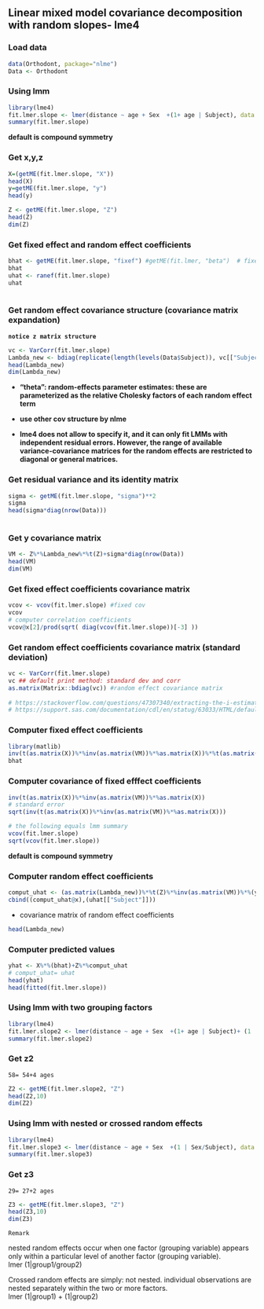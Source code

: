 

## Linear mixed model covariance decomposition with random slopes- lme4

### Load data
```r
data(Orthodont, package="nlme")
Data <- Orthodont
```
  
### Using lmm

```r
library(lme4) 
fit.lmer.slope <- lmer(distance ~ age + Sex  +(1+ age | Subject), data = Data) 
summary(fit.lmer.slope)
```

**default is compound symmetry**

### Get x,y,z 
```r
X=(getME(fit.lmer.slope, "X"))
head(X)
y=getME(fit.lmer.slope, "y")
head(y)

Z <- getME(fit.lmer.slope, "Z")
head(Z)
dim(Z)
```

### Get fixed effect and random effect coefficients
```r
bhat <- getME(fit.lmer.slope, "fixef") #getME(fit.lmer, "beta")  # fixef(fit.lmer)
bhat 
uhat <- ranef(fit.lmer.slope) 
uhat
 
```

### Get random effect covariance structure (covariance matrix expandation)      

**`notice z matrix structure`**

<!-- # ```{r} -->
<!-- # vc <- VarCorr(fit.lmer.slope)  -->
<!-- # up <- vc[["Subject"]][1]*diag(ncol(Z))[ c(1:(ncol(Z)/2),0), ] -->
<!-- # down <- vc[["Subject"]][4]*diag(ncol(Z))[ c((ncol(Z)/2+1):(ncol(Z)),0), ] -->
<!-- # Lambda_new <- rbind(up,down) -->
<!-- #   -->
<!-- # head(Lambda_new) -->
<!-- # dim(Lambda_new) -->
<!-- # ``` -->

```r
vc <- VarCorr(fit.lmer.slope)
Lambda_new <- bdiag(replicate(length(levels(Data$Subject)), vc[["Subject"]], simplify = FALSE))
head(Lambda_new)
dim(Lambda_new)
```

- **"theta": random-effects parameter estimates: these are parameterized as the relative Cholesky factors of each random effect term**

- **use other cov structure by nlme**

- **lme4 does not allow to specify it, and it can only fit LMMs with independent residual errors. However, the range of available variance-covariance matrices for the random effects are restricted to diagonal or general matrices. **

<!--   Get  ST    -->
<!-- ```{r} -->
<!-- ST <- getME(fit.lmer, "ST") # $r$  -->

<!-- ``` -->
<!-- https://rdrr.io/cran/lme4/man/getME.html -->
<!-- https://en.wikipedia.org/wiki/Cholesky_decomposition -->

<!--   Get lower   -->
<!-- ```{r} -->
<!-- lower <- getME(fit.lmer, "lower") # $r$  -->
<!-- lower -->
<!-- ``` -->

### Get residual variance and its identity matrix
```r
sigma <- getME(fit.lmer.slope, "sigma")**2 
sigma
head(sigma*diag(nrow(Data)))
 
```

### Get y covariance matrix  

```r
VM <- Z%*%Lambda_new%*%t(Z)+sigma*diag(nrow(Data)) 
head(VM)
dim(VM)
```

### Get fixed effect coefficients covariance matrix
```r
vcov <- vcov(fit.lmer.slope) #fixed cov
vcov
# computer correlation coefficients 
vcov@x[2]/prod(sqrt( diag(vcov(fit.lmer.slope))[-3] ))
```

### Get random effect coefficients covariance matrix (standard deviation)
```r
vc <- VarCorr(fit.lmer.slope) 
vc ## default print method: standard dev and corr
as.matrix(Matrix::bdiag(vc)) #random effect covariance matrix
 
# https://stackoverflow.com/questions/47307340/extracting-the-i-estimated-variance-covariance-matrix-of-random-effects-and-or
# https://support.sas.com/documentation/cdl/en/statug/63033/HTML/default/viewer.htm#statug_mixed_sect022.htm
```


### Computer fixed effect coefficients

```r
library(matlib)
inv(t(as.matrix(X))%*%inv(as.matrix(VM))%*%as.matrix(X))%*%t(as.matrix(X))%*%inv(as.matrix(VM))%*%y
bhat
```

### Computer covariance of fixed efffect coefficients
```r
inv(t(as.matrix(X))%*%inv(as.matrix(VM))%*%as.matrix(X))
# standard error
sqrt(inv(t(as.matrix(X))%*%inv(as.matrix(VM))%*%as.matrix(X)))

# the following equals lmm summary
vcov(fit.lmer.slope) 
sqrt(vcov(fit.lmer.slope))
```
**default is compound symmetry**

### Computer random effect coefficients 
```r
comput_uhat <- (as.matrix(Lambda_new))%*%t(Z)%*%inv(as.matrix(VM))%*%(y-as.matrix(X)%*%(bhat))
cbind((comput_uhat@x),(uhat[["Subject"]]))

```

- covariance matrix of random effect coefficients
```r
head(Lambda_new)
```
 

### Computer predicted values
```r
yhat <- X%*%(bhat)+Z%*%comput_uhat
# comput_uhat= uhat
head(yhat)
head(fitted(fit.lmer.slope))
```


### Using lmm with two grouping factors

```r
library(lme4) 
fit.lmer.slope2 <- lmer(distance ~ age + Sex  +(1+ age | Subject)+ (1 | age), data = Data) 
summary(fit.lmer.slope2)
```
 
### Get  z2 

`58= 54+4 ages `
```r
Z2 <- getME(fit.lmer.slope2, "Z")
head(Z2,10)
dim(Z2)
```

### Using lmm with nested or crossed random effects 

```r
library(lme4) 
fit.lmer.slope3 <- lmer(distance ~ age + Sex  +(1 | Sex/Subject), data = Data) 
summary(fit.lmer.slope3)
```
 
### Get  z3 

`29= 27+2 ages `
```r
Z3 <- getME(fit.lmer.slope3, "Z")
head(Z3,10)
dim(Z3)
```

`Remark`

nested random effects occur when one factor (grouping variable) appears only within a particular level of another factor (grouping variable).  
lmer 
(1|group1/group2)
 
Crossed random effects are simply: not nested. individual observations are nested separately within the two or more factors.  
lmer 
(1|group1) + (1|group2)
